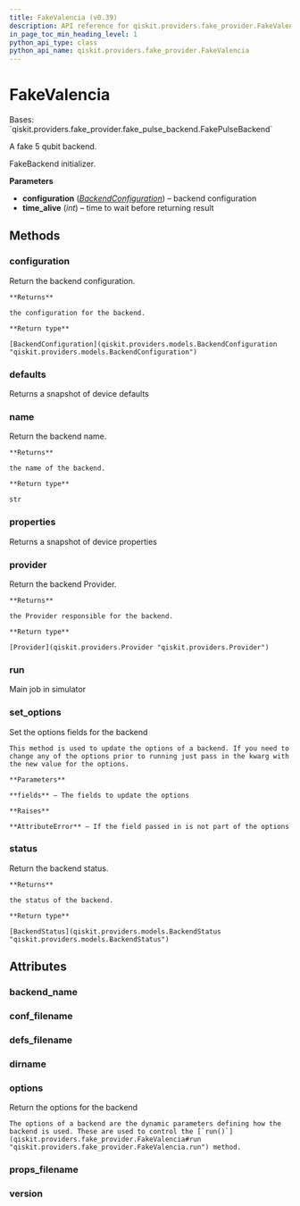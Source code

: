 ```yaml
---
title: FakeValencia (v0.39)
description: API reference for qiskit.providers.fake_provider.FakeValencia in qiskit v0.39
in_page_toc_min_heading_level: 1
python_api_type: class
python_api_name: qiskit.providers.fake_provider.FakeValencia
---
```


# FakeValencia

<Class id="qiskit.providers.fake_provider.FakeValencia" isDedicatedPage={true} github="https://github.com/qiskit/qiskit/tree/stable/0.22/qiskit/providers/fake_provider/backends/valencia/fake_valencia.py" signature="FakeValencia" modifiers="class">
  Bases: `qiskit.providers.fake_provider.fake_pulse_backend.FakePulseBackend`

  A fake 5 qubit backend.

  FakeBackend initializer.

  **Parameters**

  *   **configuration** ([*BackendConfiguration*](qiskit.providers.models.BackendConfiguration "qiskit.providers.models.BackendConfiguration")) – backend configuration
  *   **time\_alive** (*int*) – time to wait before returning result

  ## Methods

  <span id="qiskit-providers-fake-provider-fakevalencia-configuration" />

  ### configuration

  <Function id="qiskit.providers.fake_provider.FakeValencia.configuration" signature="FakeValencia.configuration()">
    Return the backend configuration.

    **Returns**

    the configuration for the backend.

    **Return type**

    [BackendConfiguration](qiskit.providers.models.BackendConfiguration "qiskit.providers.models.BackendConfiguration")
  </Function>

  <span id="qiskit-providers-fake-provider-fakevalencia-defaults" />

  ### defaults

  <Function id="qiskit.providers.fake_provider.FakeValencia.defaults" signature="FakeValencia.defaults()">
    Returns a snapshot of device defaults
  </Function>

  <span id="qiskit-providers-fake-provider-fakevalencia-name" />

  ### name

  <Function id="qiskit.providers.fake_provider.FakeValencia.name" signature="FakeValencia.name()">
    Return the backend name.

    **Returns**

    the name of the backend.

    **Return type**

    str
  </Function>

  <span id="qiskit-providers-fake-provider-fakevalencia-properties" />

  ### properties

  <Function id="qiskit.providers.fake_provider.FakeValencia.properties" signature="FakeValencia.properties()">
    Returns a snapshot of device properties
  </Function>

  <span id="qiskit-providers-fake-provider-fakevalencia-provider" />

  ### provider

  <Function id="qiskit.providers.fake_provider.FakeValencia.provider" signature="FakeValencia.provider()">
    Return the backend Provider.

    **Returns**

    the Provider responsible for the backend.

    **Return type**

    [Provider](qiskit.providers.Provider "qiskit.providers.Provider")
  </Function>

  <span id="qiskit-providers-fake-provider-fakevalencia-run" />

  ### run

  <Function id="qiskit.providers.fake_provider.FakeValencia.run" signature="FakeValencia.run(run_input, **kwargs)">
    Main job in simulator
  </Function>

  <span id="qiskit-providers-fake-provider-fakevalencia-set-options" />

  ### set\_options

  <Function id="qiskit.providers.fake_provider.FakeValencia.set_options" signature="FakeValencia.set_options(**fields)">
    Set the options fields for the backend

    This method is used to update the options of a backend. If you need to change any of the options prior to running just pass in the kwarg with the new value for the options.

    **Parameters**

    **fields** – The fields to update the options

    **Raises**

    **AttributeError** – If the field passed in is not part of the options
  </Function>

  <span id="qiskit-providers-fake-provider-fakevalencia-status" />

  ### status

  <Function id="qiskit.providers.fake_provider.FakeValencia.status" signature="FakeValencia.status()">
    Return the backend status.

    **Returns**

    the status of the backend.

    **Return type**

    [BackendStatus](qiskit.providers.models.BackendStatus "qiskit.providers.models.BackendStatus")
  </Function>

  ## Attributes

  ### backend\_name

  <Attribute id="qiskit.providers.fake_provider.FakeValencia.backend_name" attributeValue="'fake_valencia'" />

  ### conf\_filename

  <Attribute id="qiskit.providers.fake_provider.FakeValencia.conf_filename" attributeValue="'conf_valencia.json'" />

  ### defs\_filename

  <Attribute id="qiskit.providers.fake_provider.FakeValencia.defs_filename" attributeValue="'defs_valencia.json'" />

  ### dirname

  <Attribute id="qiskit.providers.fake_provider.FakeValencia.dirname" attributeValue="'/home/runner/work/qiskit/qiskit/.tox/docs/lib/python3.8/site-packages/qiskit/providers/fake_provider/backends/valencia'" />

  ### options

  <Attribute id="qiskit.providers.fake_provider.FakeValencia.options">
    Return the options for the backend

    The options of a backend are the dynamic parameters defining how the backend is used. These are used to control the [`run()`](qiskit.providers.fake_provider.FakeValencia#run "qiskit.providers.fake_provider.FakeValencia.run") method.
  </Attribute>

  ### props\_filename

  <Attribute id="qiskit.providers.fake_provider.FakeValencia.props_filename" attributeValue="'props_valencia.json'" />

  ### version

  <Attribute id="qiskit.providers.fake_provider.FakeValencia.version" attributeValue="1" />
</Class>

